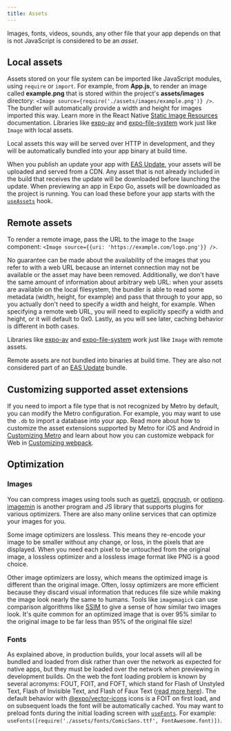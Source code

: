 ```yaml
---
title: Assets
---
```


Images, fonts, videos, sounds, any other file that your app depends on that is not JavaScript is considered to be an _asset_.

## Local assets

Assets stored on your file system can be imported like JavaScript modules, using `require` or `import`. For example, from **App.js**, to render an image called **example.png** that is stored within the project's **assets/images** directory: `<Image source={require('./assets/images/example.png')} />`. The bundler will automatically provide a width and height for images imported this way. Learn more in the React Native [Static Image Resources](https://reactnative.dev/docs/images#static-image-resources) documentation. Libraries like [expo-av](/versions/latest/sdk/video/) and [expo-file-system](/versions/latest/sdk/filesystem/) work just like `Image` with local assets.

Local assets this way will be served over HTTP in development, and they will be automatically bundled into your app binary at build time.

When you publish an update your app with [EAS Update](/eas-update/introduction/), your assets will be uploaded and served from a CDN. Any asset that is not already included in the build that receives the update will be downloaded before launching the update. When previewing an app in Expo Go, assets will be downloaded as the project is running. You can load these before your app starts with the [`useAssets`](/versions/latest/sdk/asset/) hook.

## Remote assets

To render a remote image, pass the URL to the image to the `Image` component: `<Image source={{uri: 'https://example.com/logo.png'}} />`.

No guarantee can be made about the availability of the images that you refer to with a web URL because an internet connection may not be available or the asset may have been removed. Additionally, we don't have the same amount of information about arbitrary web URL: when your assets are available on the local filesystem, the bundler is able to read some metadata (width, height, for example) and pass that through to your app, so you actually don't need to specify a width and height, for example. When specifying a remote web URL, you will need to explicitly specify a width and height, or it will default to 0x0. Lastly, as you will see later, caching behavior is different in both cases.

Libraries like [expo-av](/versions/latest/sdk/video/) and [expo-file-system](/versions/latest/sdk/filesystem/) work just like `Image` with remote assets.

Remote assets are not bundled into binaries at build time. They are also not considered part of an [EAS Update](/eas-update/introduction/) bundle.

## Customizing supported asset extensions

If you need to import a file type that is not recognized by Metro by default, you can modify the Metro configuration. For example, you may want to use the `.db` to import a database into your app. Read more about how to customize the asset extensions supported by Metro for iOS and Android in [Customizing Metro](/guides/customizing-metro.mdx) and learn about how you can customize webpack for Web in [Customizing webpack](/guides/customizing-webpack.mdx).

## Optimization

### Images

You can compress images using tools such as [guetzli](https://github.com/google/guetzli), [pngcrush](https://pmt.sourceforge.io/pngcrush/), or [optipng](http://optipng.sourceforge.net/). [imagemin](https://github.com/imagemin/imagemin) is another program and JS library that supports plugins for various optimizers. There are also many online services that can optimize your images for you.

Some image optimizers are lossless. This means they re-encode your image to be smaller without any change, or loss, in the pixels that are displayed. When you need each pixel to be untouched from the original image, a lossless optimizer and a lossless image format like PNG is a good choice.

Other image optimizers are lossy, which means the optimized image is different than the original image. Often, lossy optimizers are more efficient because they discard visual information that reduces file size while making the image look nearly the same to humans. Tools like `imagemagick` can use comparison algorithms like [SSIM](https://en.wikipedia.org/wiki/Structural_similarity) to give a sense of how similar two images look. It's quite common for an optimized image that is over 95% similar to the original image to be far less than 95% of the original file size!

### Fonts

As explained above, in production builds, your local assets will all be bundled and loaded from disk rather than over the network as expected for native apps, but they must be loaded over the network when previewing in development builds. On the web the font loading problem is known by several acronyms: FOUT, FOIT, and FOFT, which stand for Flash of Unstyled Text, Flash of Invisible Text, and Flash of Faux Text ([read more here](https://css-tricks.com/fout-foit-foft/)). The default behavior with [@expo/vector-icons](icons.mdx#icons) icons is a FOIT on first load, and on subsequent loads the font will be automatically cached. You may want to preload fonts during the initial loading screen with [`useFonts`](/versions/latest/sdk/font/#usefontsmap). For example: `useFonts([require('./assets/fonts/ComicSans.ttf', FontAwesome.font)])`.
